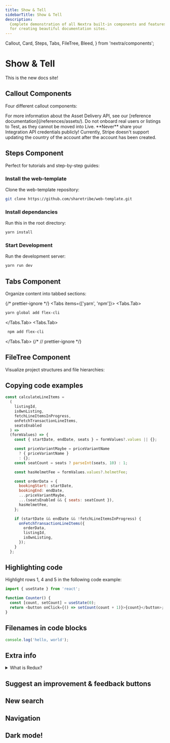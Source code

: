 ```yaml
---
title: Show & Tell
sidebarTitle: Show & Tell
description:
  Complete demonstration of all Nextra built-in components and features
  for creating beautiful documentation sites.
---
```


  Callout,
  Card,
  Steps,
  Tabs,
  FileTree,
  Bleed,
} from 'nextra/components';

# Show & Tell

This is the new docs site!

## Callout Components

Four different callout components:

<Callout type="info">
  For more information about the Asset Delivery API, see our [reference
  documentation](/references/assets/).
</Callout>

<Callout type="warning">
  Do not onboard real users or listings to Test, as they cannot be moved
  into Live.
</Callout>

<Callout type="error">
  **Never** share your Integration API credentials publicly!
</Callout>

<Callout>
  Currently, Stripe doesn't support updating the country of the account
  after the account has been created.
</Callout>

## Steps Component

Perfect for tutorials and step-by-step guides:

<Steps>

### Install the web-template

Clone the web-template repository:

```bash
git clone https://github.com/sharetribe/web-template.git
```

### Install dependancies

Run this in the root directory:

```bash
yarn install
```

### Start Development

Run the development server:

```bash
yarn run dev
```

</Steps>

## Tabs Component

Organize content into tabbed sections:

{/* prettier-ignore */}
<Tabs items={['yarn', 'npm']}>
  <Tabs.Tab>
  ```bash 
  yarn global add flex-cli
  ```
  </Tabs.Tab>
  <Tabs.Tab>
  ```bash
   npm add flex-cli
  ```
  </Tabs.Tab>
</Tabs>
{/* // prettier-ignore */}

## FileTree Component

Visualize project structures and file hierarchies:

<FileTree>
  <FileTree.Folder name="src" defaultOpen>
    <FileTree.Folder name="containers" defaultOpen>
      <FileTree.Folder name="EditListingPage" defaultOpen>
        <FileTree.Folder name="EditListingWizard" defaultOpen>
          <FileTree.Folder
            name="EditListingAvailabilityPanel"
            defaultOpen
          >
            <FileTree.Folder name="WeeklyCalendar" defaultOpen>
              <FileTree.File name="WeeklyCalendar.js" />
            </FileTree.Folder>
          </FileTree.Folder>
        </FileTree.Folder>
      </FileTree.Folder>
    </FileTree.Folder>
  </FileTree.Folder>
</FileTree>

## Copying code examples

```js
const calculateLineItems =
  (
    listingId,
    isOwnListing,
    fetchLineItemsInProgress,
    onFetchTransactionLineItems,
    seatsEnabled
  ) =>
  (formValues) => {
    const { startDate, endDate, seats } = formValues?.values || {};

    const priceVariantMaybe = priceVariantName
      ? { priceVariantName }
      : {};
    const seatCount = seats ? parseInt(seats, 10) : 1;

    const hasHelmetFee = formValues.values?.helmetFee;

    const orderData = {
      bookingStart: startDate,
      bookingEnd: endDate,
      ...priceVariantMaybe,
      ...(seatsEnabled && { seats: seatCount }),
      hasHelmetFee,
    };

    if (startDate && endDate && !fetchLineItemsInProgress) {
      onFetchTransactionLineItems({
        orderData,
        listingId,
        isOwnListing,
      });
    }
  };
```

## Highlighting code

Highlight rows 1, 4 and 5 in the following code example:

```js {1,4-5}
import { useState } from 'react';

function Counter() {
  const [count, setCount] = useState(0);
  return <button onClick={() => setCount(count + 1)}>{count}</button>;
}
```

## Filenames in code blocks

```js filename="example.js"
console.log('hello, world');
```

## Extra info

<details>
<summary>
What is Redux?
</summary>

The Sharetribe Web Template uses Redux to manage state. The app stores
some information so that it does not need to make API calls to fetch
information every time it needs to show something.

In addition, the template uses Redux for SDK and local API calls. This
means that containers or components themselves do not make SDK or API
calls, and instead they dispatch actions to Redux, and those actions
then call the SDK or API and handle the response. This means that those
actions can be called from several places in the application.

You can read more about Redux
[in their documentation](https://redux.js.org/).

</details>

## Suggest an improvement & feedback buttons

## New search

## Navigation

## Dark mode!
